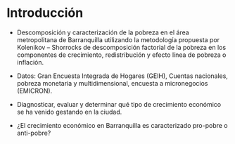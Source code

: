 # Introducción

- Descomposición y caracterización de la pobreza en el área metropolitana de Barranquilla utilizando la metodología propuesta por Kolenikov – Shorrocks de descomposición factorial de la pobreza en los componentes de crecimiento, redistribución y efecto línea de pobreza o inflación.

- Datos: Gran Encuesta Integrada de Hogares (GEIH), Cuentas nacionales, pobreza monetaria y multidimensional, encuesta a micronegocios (EMICRON).

- Diagnosticar, evaluar y determinar qué tipo de crecimiento económico se ha venido gestando en la ciudad.

- ¿El crecimiento económico en Barranquilla es caracterizado pro-pobre o anti-pobre?

